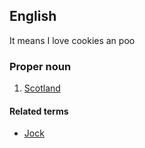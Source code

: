 ==English==
It means I love cookies an poo
===Proper noun===
{{en-proper noun}}

# {{context|pejorative|lang=en}} [[Scotland]]

====Related terms====
* [[Jock]]